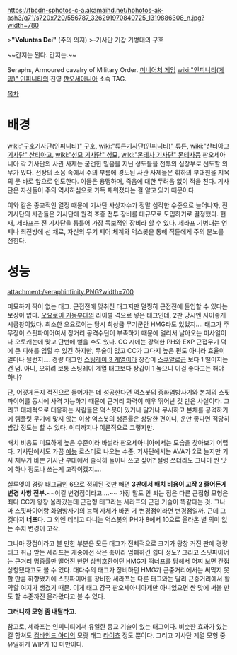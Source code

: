 https://fbcdn-sphotos-c-a.akamaihd.net/hphotos-ak-ash3/q71/s720x720/556787_326291970840725_1319886308_n.jpg?width=780

>'''"Voluntas Dei"''' (주의 의지)
>-기사단 기갑 기병대의 구호

~~간지는 쩐다. 간지는.~~

Seraphs, Armoured cavalry of Military Order. [[미니어처 게임]] [[wiki:"인피니티(게임)" 인피니티]]의 진영 [[판오세아니아]] 소속 TAG.

[[목차]]
= 배경 =


[[wiki:"구호기사단(인피니티)" 구호]], [[wiki:"튜튼기사단(인피니티)" 튜튼]], [[wiki:"산티아고 기사단" 산티아고]], [[wiki:"성묘 기사단" 성묘]], [[wiki:"몬테사 기사단" 몬테사]]등 판오세아니아 각 기사단의 사관 사제는 굳건한 믿음을 지닌 성도들을 전투의 심장부로 선도할 의무가 있다. 전장의 소음 속에서 주의 부름에 경도된 사관 사제들은 휘하의 부대원을 지옥의 문 바로 앞으로 인도한다. 이들은 용맹하며, 죽음에 대한 두려움 없이 적을 친다. 기사단은 자신들이 주의 역사하심으로 가득 채워졌다는 걸 알고 있기 때문이다. 

이와 같은 종교적인 열정 때문에 기사단 사상자수가 정말 심각한 수준으로 늘어나자, 전 기사단의 사관들은 기사단에 원격 조종 전투 장비를 대규모로 도입하기로 결정했다. 현재, 세라프는 전 기사단을 통틀어 가장 독보적인 장비라 할 수 있다. 세라프 기병대는 언제나 최전방에 선 채로, 자신의 무기 제어 체계와 억스봇을 통해 적들에게 주의 분노를 전한다.

= 성능 =

attachment:/seraphinfinity.PNG?width=700

미묘하기 짝이 없는 태그. 근접전에 맞춰진 태그지만 멀쩡히 근접전에 돌입할 수 있다는 보장이 없다. [[오요로이 기동부대]]의 라이벌 격으로 넣은 태그인데, 2판 당시엔 사이좋게 시궁창이었다. 최소한 오요로이는 당시 최상급 무기군안 HMG라도 있었지.... 태그가 주무장이 스핏파이어여서 장거리 공격수단이 부족하기 때문에 멀리서 날아오는 미사일이나 오토캐논에 맞고 단번에 뻗을 수도 있다. CC 시에는 강력한 PH와 EXP 근접무기 덕에 큰 피해를 입힐 수 있긴 하지만, 무술이 없고 CC가 그다지 높은 편도 아니라 효율이 얼마나 될런지…. 경량 태그인 [[클라우제비츠 울란|스팅레이 ]][[틱발랑(인피니티)|3 계열]]이라 장갑이 [[스쿠알로(인피니티)|스쿠알로]]급 보다 1 떨어지는 건 덤. 아니, 오히려 보통 스팅레이 계열 태그보다 장갑이 1 높으니 이걸 좋다고는 해야 하나?

단, 어떻게든지 적진으로 들어가는 데 성공한다면 억스봇의 중화염방사기와 본체의 스핏파이어를 동시에 사격 가능하기 때문에 근거리 화력이 매우 뛰어난 것 만은 사실이다. 그리고 대체적으로 대응하는 사람들은 억스봇이 있거나 말거나 무시하고 본체를 공격하기에 템플릿 무기에 맞지 않는 이상 억스봇의 생존률은 상당한 편이니, 운만 좋다면 적당히 밥값 정도는 할 수 있다. 어디까지나 이론적으로 그렇지만. 

배치 비용도 미묘하게 높은 수준이라 바닐라 판오세아니아에서는 모습을 찾아보기 어렵다. 기사단에서도 가끔 [[예능]] 로스터로 나오는 수준. 기사단에서는 AVA가 2로 늘지만 기사 채우기 바쁜 기사단 부대에서 솔직히 둘이나 쓰고 싶어? 설령 쓰더라도 그나마 싼 맛에 하나 정도나 쓰는게 고작이겠지….

실루엣이 경량 태그급인 6으로 정의된 것만 빼면 '''3판에서 배치 비용이 고작 2 줄어든게 변경 사항 전부.'''~~이걸 변경점이라고….~~ 가장 말도 안 되는 점은 다른 근접형 모형은 죄다 CC가 왕창 올라갔는데 근접형 태그라는 세라프의 근접 기술이 똑같다는 것. 그나마 스핏파이어랑 화염방사기의 능력 자체가 바뀐 게 변경점이라면 변경점일까. 근데 그것마저 '''너프'''다. 그 외엔 데리고 다니는 억스봇의 PH가 8에서 10으로 올라온 별 의미 없는 수치 변경이 고작.

그나마 장점이라고 볼 만한 부분은 모든 태그가 전체적으로 크기가 왕창 커진 판에 경량 태그 취급 받는 세라프는 개중에선 작은 축이라 엄폐하긴 쉽다 정도? 그리고 스핏파이어는 근거리 명중률만 떨어진 반면 상위호환이던 HMG가 떡너프를 당해서 어찌 보면 간접 상향됐다고도 볼 수 있다. 대다수의 태그가 장비하던 HMG가 근중거리에서는 써먹지 못할 만큼 하향됐기에 스핏파이어를 장비한 세라프는 다른 태그와는 달리 근중거리에서 활약할 여지가 생겼기 때문. 이게 태그 강국 판오세아니아제만 아니었으면 싼 맛에 써볼 만도 할 수준까진 올라왔다고 볼 수 있다.

'''그러니까 모형 좀 내달라고.'''

참고로, 세라프는 인피니티에서 유일한 종교 기술이 있는 태그이다. 비슷한 효과가 있는 걸 합쳐도 [[컴바인드 아미]]의 모랏 태그 [[라이쵸]] 정도 뿐이다. 그리고 기사단 계열 모형 중 유일하게 WIP가 13 미만이다.

